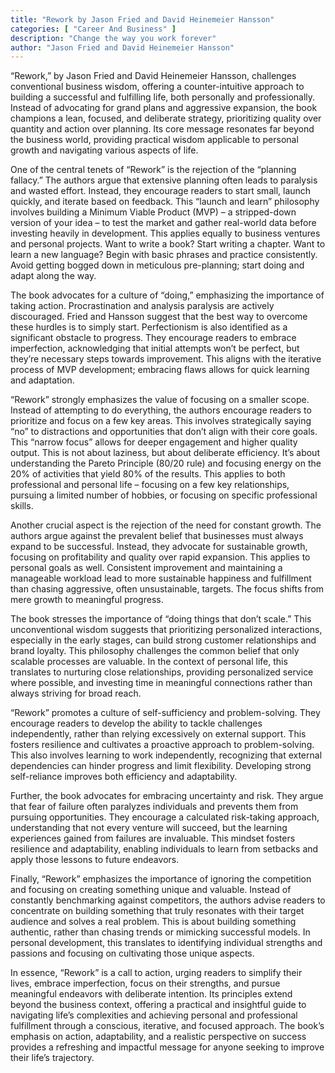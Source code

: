```yaml
---
title: "Rework by Jason Fried and David Heinemeier Hansson"
categories: [ "Career And Business" ]
description: "Change the way you work forever"
author: "Jason Fried and David Heinemeier Hansson"
---
```

"Rework," by Jason Fried and David Heinemeier Hansson, challenges conventional business wisdom, offering a counter-intuitive approach to building a successful and fulfilling life, both personally and professionally.  Instead of advocating for grand plans and aggressive expansion, the book champions a lean, focused, and deliberate strategy, prioritizing quality over quantity and action over planning.  Its core message resonates far beyond the business world, providing practical wisdom applicable to personal growth and navigating various aspects of life.

One of the central tenets of "Rework" is the rejection of the "planning fallacy."  The authors argue that extensive planning often leads to paralysis and wasted effort.  Instead, they encourage readers to start small, launch quickly, and iterate based on feedback.  This "launch and learn" philosophy involves building a Minimum Viable Product (MVP) – a stripped-down version of your idea – to test the market and gather real-world data before investing heavily in development.  This applies equally to business ventures and personal projects.  Want to write a book?  Start writing a chapter.  Want to learn a new language?  Begin with basic phrases and practice consistently.  Avoid getting bogged down in meticulous pre-planning; start doing and adapt along the way.

The book advocates for a culture of "doing," emphasizing the importance of taking action.  Procrastination and analysis paralysis are actively discouraged.  Fried and Hansson suggest that the best way to overcome these hurdles is to simply start.  Perfectionism is also identified as a significant obstacle to progress.  They encourage readers to embrace imperfection, acknowledging that initial attempts won't be perfect, but they're necessary steps towards improvement.  This aligns with the iterative process of MVP development; embracing flaws allows for quick learning and adaptation.

"Rework" strongly emphasizes the value of focusing on a smaller scope.  Instead of attempting to do everything, the authors encourage readers to prioritize and focus on a few key areas.  This involves strategically saying "no" to distractions and opportunities that don't align with their core goals.  This "narrow focus" allows for deeper engagement and higher quality output.  This is not about laziness, but about deliberate efficiency.  It's about understanding the Pareto Principle (80/20 rule) and focusing energy on the 20% of activities that yield 80% of the results.  This applies to both professional and personal life – focusing on a few key relationships, pursuing a limited number of hobbies, or focusing on specific professional skills.

Another crucial aspect is the rejection of the need for constant growth.  The authors argue against the prevalent belief that businesses must always expand to be successful.  Instead, they advocate for sustainable growth, focusing on profitability and quality over rapid expansion.  This applies to personal goals as well.  Consistent improvement and maintaining a manageable workload lead to more sustainable happiness and fulfillment than chasing aggressive, often unsustainable, targets.  The focus shifts from mere growth to meaningful progress.

The book stresses the importance of "doing things that don't scale."  This unconventional wisdom suggests that prioritizing personalized interactions, especially in the early stages, can build strong customer relationships and brand loyalty.  This philosophy challenges the common belief that only scalable processes are valuable.  In the context of personal life, this translates to nurturing close relationships, providing personalized service where possible, and investing time in meaningful connections rather than always striving for broad reach.

"Rework" promotes a culture of self-sufficiency and problem-solving.  They encourage readers to develop the ability to tackle challenges independently, rather than relying excessively on external support. This fosters resilience and cultivates a proactive approach to problem-solving.  This also involves learning to work independently, recognizing that external dependencies can hinder progress and limit flexibility.  Developing strong self-reliance improves both efficiency and adaptability.

Further, the book advocates for embracing uncertainty and risk.  They argue that fear of failure often paralyzes individuals and prevents them from pursuing opportunities.  They encourage a calculated risk-taking approach, understanding that not every venture will succeed, but the learning experiences gained from failures are invaluable.  This mindset fosters resilience and adaptability, enabling individuals to learn from setbacks and apply those lessons to future endeavors.

Finally, "Rework" emphasizes the importance of ignoring the competition and focusing on creating something unique and valuable.  Instead of constantly benchmarking against competitors, the authors advise readers to concentrate on building something that truly resonates with their target audience and solves a real problem.  This is about building something authentic, rather than chasing trends or mimicking successful models.  In personal development, this translates to identifying individual strengths and passions and focusing on cultivating those unique aspects.

In essence, "Rework" is a call to action, urging readers to simplify their lives, embrace imperfection, focus on their strengths, and pursue meaningful endeavors with deliberate intention.  Its principles extend beyond the business context, offering a practical and insightful guide to navigating life's complexities and achieving personal and professional fulfillment through a conscious, iterative, and focused approach. The book's emphasis on action, adaptability, and a realistic perspective on success provides a refreshing and impactful message for anyone seeking to improve their life's trajectory.

